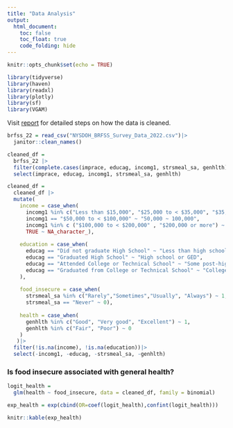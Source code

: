 ```yaml
---
title: "Data Analysis"
output: 
  html_document:
    toc: false
    toc_float: true
    code_folding: hide
---
```


```r
knitr::opts_chunk$set(echo = TRUE)
```


```r
library(tidyverse)
library(haven)
library(readxl)
library(plotly)
library(sf)
library(VGAM)
```


Visit [report](report.html) for detailed steps on how the data is cleaned.
```r
brfss_22 = read_csv("NYSDOH_BRFSS_Survey_Data_2022.csv")|>
  janitor::clean_names()

cleaned_df = 
  brfss_22 |>
  filter(complete.cases(imprace, educag, incomg1, strsmeal_sa, genhlth))|>
  select(imprace, educag, incomg1, strsmeal_sa, genhlth)

cleaned_df = 
  cleaned_df |>
  mutate(
    income = case_when(
      incomg1 %in% c("Less than $15,000", "$25,000 to < $35,000", "$35,000 to < $50,000") ~"<50,000",
      incomg1 == "$50,000 to < $100,000" ~ "50,000 ~ 100,000",
      incomg1 %in% c ("$100,000 to < $200,000" , "$200,000 or more") ~ ">100,000",
      TRUE ~ NA_character_),
    
    education = case_when(
      educag == "Did not graduate High School" ~ "Less than high school",
      educag == "Graduated High School" ~ "High school or GED",
      educag == "Attended College or Technical School" ~ "Some post-high school",
      educag == "Graduated from College or Technical School" ~ "College graduate"
    ),
    
    food_insecure = case_when(
      strsmeal_sa %in% c("Rarely","Sometimes","Usually", "Always") ~ 1,
      strsmeal_sa == "Never" ~ 0),
    
    health = case_when(
      genhlth %in% c("Good", "Very good", "Excellent") ~ 1,
      genhlth %in% c("Fair", "Poor") ~ 0
    )
   )|>
  filter(!is.na(income), !is.na(education))|>
  select(-incomg1, -educag, -strsmeal_sa, -genhlth)

```


### Is food insecure associated with general health?
```r
logit_health = 
  glm(health ~ food_insecure, data = cleaned_df, family = binomial)

exp_health = exp(cbind(OR=coef(logit_health),confint(logit_health)))

knitr::kable(exp_health)
```



